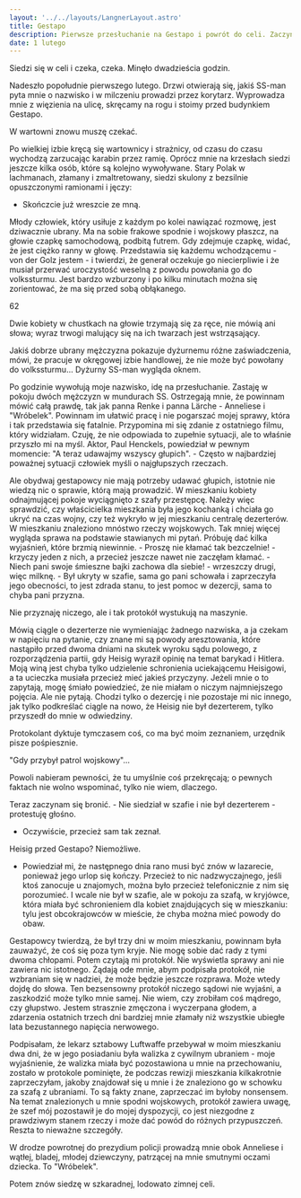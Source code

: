 ```yaml
---
layout: '../../layouts/LangnerLayout.astro'
title: Gestapo
description: Pierwsze przesłuchanie na Gestapo i powrót do celi. Zaczyna się galeria postaci, czasem osobliwych, czasem wywołujących współczucie, czasem przerażających. Kaci i ofiary. Wszyscy uwięzieni w klatce wojny. Klatka w klatce w klatce: więzienie - twierdza - nadchodzące oblężenie.
date: 1 lutego
---
```


Siedzi się w celi i czeka, czeka. Minęło dwadzieścia godzin.

Nadeszło popołudnie pierwszego lutego. Drzwi otwierają się, jakiś SS-man pyta mnie o nazwisko i w milczeniu prowadzi przez korytarz. Wyprowadza mnie z więzienia na ulicę, skręcamy na rogu i stoimy przed budynkiem Gestapo.

W wartowni znowu muszę czekać.

Po wielkiej izbie kręcą się wartownicy i strażnicy, od czasu do czasu wychodzą zarzucając karabin przez ramię. Oprócz mnie na krzesłach siedzi jeszcze kilka osób, które są kolejno wywoływane. Stary Polak w lachmanach, złamany i zmaltretowany, siedzi skulony z bezsilnie opuszczonymi ramionami i jęczy:

- Skończcie już wreszcie ze mną.

Młody człowiek, który usiłuje z każdym po kolei nawiązać rozmowę, jest dziwacznie ubrany. Ma na sobie frakowe spodnie i wojskowy płaszcz, na głowie czapkę samochodową, podbitą futrem. Gdy zdejmuje czapkę, widać, że jest ciężko ranny w głowę. Przedstawia się każdemu wchodzącemu - von der Golz jestem - i twierdzi, że generał oczekuje go niecierpliwie i że musiał przerwać uroczystość weselną z powodu powołania go do volkssturmu. Jest bardzo wzburzony i po kilku minutach można się zorientować, że ma się przed sobą obłąkanego.

62

Dwie kobiety w chustkach na głowie trzymają się za ręce, nie mówią ani słowa; wyraz trwogi malujący się na ich twarzach jest wstrząsający.

Jakiś dobrze ubrany mężczyzna pokazuje dyżurnemu różne zaświadczenia, mówi, że pracuje w okręgowej izbie handlowej, że nie może być powołany do volkssturmu... Dyżurny SS-man wygląda oknem.

Po godzinie wywołują moje nazwisko, idę na przesłuchanie. Zastaję w pokoju dwóch mężczyzn w mundurach SS. Ostrzegają mnie, że powinnam mówić całą prawdę, tak jak panna Renke i panna Lärche - Anneliese i "Wróbelek". Powinnam im ułatwić pracę i nie pogarszać mojej sprawy, która i tak przedstawia się fatalnie. Przypomina mi się zdanie z ostatniego filmu, który widziałam. Czuję, że nie odpowiada to zupełnie sytuacji, ale to właśnie przyszło mi na myśl. Aktor, Paul Henckels, powiedział w pewnym momencie: "A teraz udawajmy wszyscy głupich". - Często w najbardziej poważnej sytuacji człowiek myśli o najgłupszych rzeczach.

Ale obydwaj gestapowcy nie mają potrzeby udawać głupich, istotnie nie wiedzą nic o sprawie, którą mają prowadzić. W mieszkaniu kobiety odnajmującej pokoje wyciągnięto z szafy przestępcę. Należy więc sprawdzić, czy właścicielka mieszkania była jego kochanką i chciała go ukryć na czas wojny, czy też wykryło w jej mieszkaniu centralę dezerterów. W mieszkaniu znaleziono mnóstwo rzeczy wojskowych. Tak mniej więcej wygląda sprawa na podstawie stawianych mi pytań. Próbuję dać kilka wyjaśnień, które brzmią niewinnie. - Proszę nie kłamać tak bezczelnie! - krzyczy jeden z nich, a przecież jeszcze nawet nie zaczęłam kłamać. - Niech pani swoje śmieszne bajki zachowa dla siebie! - wrzeszczy drugi, więc milknę. - Był ukryty w szafie, sama go pani schowała i zaprzeczyła jego obecności, to jest zdrada stanu, to jest pomoc w dezercji, sama to chyba pani przyzna.

Nie przyznaję niczego, ale i tak protokół wystukują na maszynie.

Mówią ciągle o dezerterze nie wymieniając żadnego nazwiska, a ja czekam w napięciu na pytanie, czy znane mi są powody aresztowania, które nastąpiło przed dwoma dniami na skutek wyroku sądu polowego, z rozporządzenia partii, gdy Heisig wyraził opinię na temat barykad i Hitlera. Moją winą jest chyba tylko udzielenie schronienia uciekającemu Heisigowi, a ta ucieczka musiała przecież mieć jakieś przyczyny. Jeżeli mnie o to zapytają, mogę śmiało powiedzieć, że nie miałam o niczym najmniejszego pojęcia. Ale nie pytają. Chodzi tylko o dezercję i nie pozostaje mi nic innego, jak tylko podkreślać ciągle na nowo, że Heisig nie był dezerterem, tylko przyszedł do mnie w odwiedziny.

Protokolant dyktuje tymczasem coś, co ma być moim zeznaniem, urzędnik pisze pośpiesznie.

"Gdy przybył patrol wojskowy"...

Powoli nabieram pewności, że tu umyślnie coś przekręcają; o pewnych faktach nie wolno wspominać, tylko nie wiem, dlaczego.

Teraz zaczynam się bronić. - Nie siedział w szafie i nie był dezerterem - protestuję głośno.

- Oczywiście, przecież sam tak zeznał.

Heisig przed Gestapo? Niemożliwe.

- Powiedział mi, że następnego dnia rano musi być znów w lazarecie, ponieważ jego urlop się kończy. Przecież to nic nadzwyczajnego, jeśli ktoś zanocuje u znajomych, można było przecież telefonicznie z nim się porozumieć. I wcale nie był w szafie, ale w pokoju za szafą, w kryjówce, która miała być schronieniem dla kobiet znajdujących się w mieszkaniu: tylu jest obcokrajowców w mieście, że chyba można mieć powody do obaw.

Gestapowcy twierdzą, że był trzy dni w moim mieszkaniu, powinnam była zauważyć, że coś się poza tym kryje. Nie mogę sobie dać rady z tymi dwoma chłopami. Potem czytają mi protokół. Nie wyświetla sprawy ani nie zawiera nic istotnego. Żądają ode mnie, abym podpisała protokół, nie wzbraniam się w nadziei, że może będzie jeszcze rozprawa. Może wtedy dojdę do słowa. Ten bezsensowny protokół niczego sądowi nie wyjaśni, a zaszkodzić może tylko mnie samej. Nie wiem, czy zrobiłam coś mądrego, czy głupstwo. Jestem strasznie zmęczona i wyczerpana głodem, a zdarzenia ostatnich trzech dni bardziej mnie złamały niż wszystkie ubiegłe lata bezustannego napięcia nerwowego.

Podpisałam, że lekarz sztabowy Luftwaffe przebywał w moim mieszkaniu dwa dni, że w jego posiadaniu była walizka z cywilnym ubraniem - moje wyjaśnienie, że walizka miała być pozostawiona u mnie na przechowaniu, zostało w protokole pominięte, że podczas rewizji mieszkania kilkakrotnie zaprzeczyłam, jakoby znajdował się u mnie i że znaleziono go w schowku za szafą z ubraniami. To są fakty znane, zaprzeczać im byłoby nonsensem. Na temat znalezionych u mnie spodni wojskowych, protokół zawiera uwagę, że szef mój pozostawił je do mojej dyspozycji, co jest niezgodne z prawdziwym stanem rzeczy i może dać powód do różnych przypuszczeń. Reszta to nieważne szczegóły.

W drodze powrotnej do prezydium policji prowadzą mnie obok Anneliese i wątłej, bladej, młodej dziewczyny, patrzącej na mnie smutnymi oczami dziecka. To "Wróbelek".

Potem znów siedzę w szkaradnej, lodowato zimnej celi.
